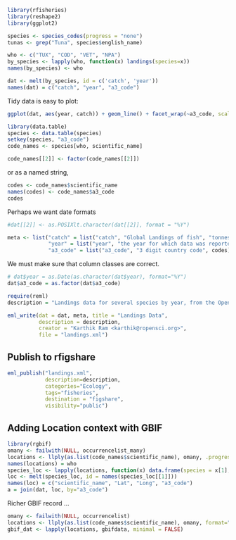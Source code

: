 ```r
library(rfisheries)
library(reshape2)
library(ggplot2)
```

```r
species <- species_codes(progress = "none")
tunas <- grep("Tuna", species$english_name)
```

```r
who <- c("TUX", "COD", "VET", "NPA")
by_species <- lapply(who, function(x) landings(species=x))
names(by_species) <- who
```

```r
dat <- melt(by_species, id = c('catch', 'year'))
names(dat) = c("catch", "year", "a3_code")
```

Tidy data is easy to plot:

```r

ggplot(dat, aes(year, catch)) + geom_line() + facet_wrap(~a3_code, scales="free_y")
```




```r
library(data.table)
species <- data.table(species)
setkey(species, "a3_code")
code_names <- species[who, scientific_name]
```

```r
code_names[[2]] <- factor(code_names[[2]])
```


or as a named string,

```r
codes <- code_names$scientific_name
names(codes) <- code_names$a3_code
codes
```

Perhaps we want date formats

```r
#dat[[2]] <- as.POSIXlt.character(dat[[2]], format = "%Y")
```


```r
meta <- list("catch" = list("catch", "Global Landings of fish", "tonnes"),
             "year" = list("year", "the year for which data was reported", "YYYY"),
             "a3_code" = list("a3_code", "3 digit country code", codes))
```

We must make sure that column classes are correct.  

```r
# dat$year = as.Date(as.character(dat$year), format="%Y")
dat$a3_code = as.factor(dat$a3_code)
```

```r
require(reml)
description = "Landings data for several species by year, from the OpenFisheries database"

eml_write(dat = dat, meta, title = "Landings Data", 
          description = description, 
          creator = "Karthik Ram <karthik@ropensci.org>", 
          file = "landings.xml")
```


## Publish to rfigshare

```r
eml_publish("landings.xml", 
            description=description, 
            categories="Ecology", 
            tags="fisheries", 
            destination = "figshare",
            visibility="public")
```


## Adding Location context with GBIF

```r
library(rgbif)
omany <- failwith(NULL, occurrencelist_many)
locations <- llply(as.list(code_names$scientific_name), omany, .progress = "none")
names(locations) = who
species_loc <- lapply(locations, function(x) data.frame(species = x[1], Lat = x[3], Long = x[4]))
loc <- melt(species_loc, id = names(species_loc[[1]]))
names(loc) = c("scientific_name", "Lat", "Long", "a3_code")
a = join(dat, loc, by="a3_code")

```





Richer GBIF record ...

```r
omany <- failwith(NULL, occurrencelist)
locations <- llply(as.list(code_names$scientific_name), omany, format="darwin", .progress = "none")
gbif_dat <- lapply(locations, gbifdata, minimal = FALSE)
```



